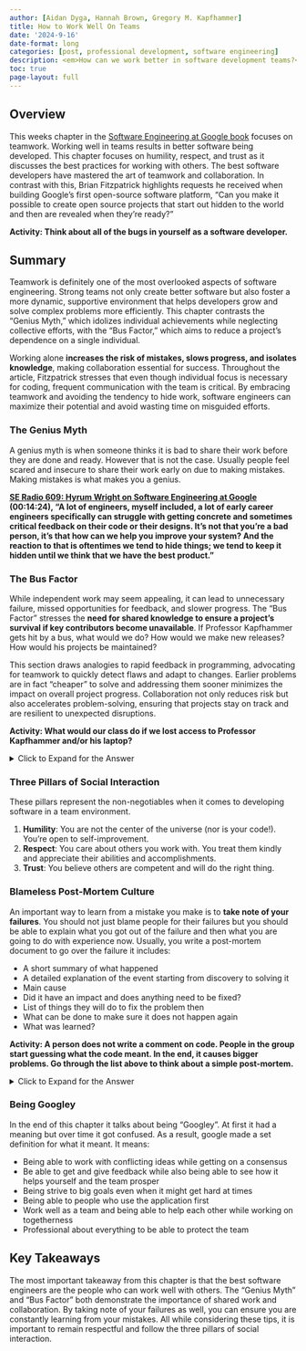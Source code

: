 ```yaml
---
author: [Aidan Dyga, Hannah Brown, Gregory M. Kapfhammer]
title: How to Work Well On Teams
date: '2024-9-16'
date-format: long
categories: [post, professional development, software engineering]
description: <em>How can we work better in software development teams?</em>
toc: true
page-layout: full
---
```


## Overview

This weeks chapter in the [Software Engineering at Google
book](https://abseil.io/resources/swe-book) focuses on teamwork. Working well in
teams results in better software being developed. This chapter focuses on
humility, respect, and trust as it discusses the best practices for working with
others. The best software developers have mastered the art of teamwork and
collaboration. In contrast with this, Brian Fitzpatrick highlights requests he
received when building Google’s first open-source software platform, “Can you
make it possible to create open source projects that start out hidden to the
world and then are revealed when they’re ready?"

**Activity: Think about all of the bugs in yourself as a software developer.**

## Summary

Teamwork is definitely one of the most overlooked aspects of software
engineering. Strong teams not only create better software but also foster a more
dynamic, supportive environment that helps developers grow and solve complex
problems more efficiently. This chapter contrasts the "Genius Myth," which
idolizes individual achievements while neglecting collective efforts, with the
"Bus Factor," which aims to reduce a project's dependence on a single
individual. 

Working alone **increases the risk of mistakes, slows progress, and isolates
knowledge**, making collaboration essential for success. Throughout the article,
Fitzpatrick stresses that even though individual focus is necessary for coding,
frequent communication with the team is critical. By embracing teamwork and
avoiding the tendency to hide work, software engineers can maximize their
potential and avoid wasting time on misguided efforts.

### The Genius Myth

A genius myth is when someone thinks it is bad to share their work before they
are done and ready. However that is not the case. Usually people feel scared and
insecure to share their work early on due to making mistakes. Making mistakes is
what makes you a genius.

**[SE Radio 609: Hyrum Wright on Software Engineering at
Google](https://se-radio.net/2024/03/se-radio-609-hyrum-wright-on-software-engineering-at-google/)
(00:14:24), “A lot of engineers, myself included, a lot of early career
engineers specifically can struggle with getting concrete and sometimes critical
feedback on their code or their designs. It’s not that you’re a bad person, it’s
that how can we help you improve your system? And the reaction to that is
oftentimes we tend to hide things; we tend to keep it hidden until we think that
we have the best product.”**

### The Bus Factor

While independent work may seem appealing, it can lead to unnecessary failure,
missed opportunities for feedback, and slower progress. The "Bus Factor”
stresses the **need for shared knowledge to ensure a project’s survival if key
contributors become unavailable**. If Professor Kapfhammer gets hit by a bus,
what would we do? How would we make new releases? How would his projects be
maintained?

This section draws analogies to rapid feedback in programming, advocating for
teamwork to quickly detect flaws and adapt to changes. Earlier problems are in
fact “cheaper” to solve and addressing them sooner minimizes the impact on
overall project progress. Collaboration not only reduces risk but also
accelerates problem-solving, ensuring that projects stay on track and are
resilient to unexpected disruptions.

**Activity: What would our class do if we lost access to Professor Kapfhammer
and/or his laptop?**

<details> <summary>Click to Expand for the Answer</summary>
If we lost access to Professor Kapfhammer's laptop we would not be able to push
our work since we need his login to PyPI. This stresses the "Bus Factor" where
it would be better to have another place to push to. However, if you can push
from any computer, then people might start pushing when we are not ready to
actually deploy.
</details>

### Three Pillars of Social Interaction

These pillars represent the non-negotiables when it comes to developing software
in a team environment.

1. **Humility**: You are not the center of the universe (nor is your code!).
   You’re open to self-improvement.
2. **Respect**: You care about others you work with.  You treat them kindly and
   appreciate their abilities and accomplishments.
3. **Trust**: You believe others are competent and will do the right thing.

### Blameless Post-Mortem Culture

An important way to learn from a mistake you make is to **take note of your
failures**. You should not just blame people for their failures but you should
be able to explain what you got out of the failure and then what you are going
to do with experience now. Usually, you write a post-mortem document to go over
the failure it includes:

* A short summary of what happened
* A detailed explanation of the event starting from discovery to solving it
* Main cause 
* Did it have an impact and does anything need to be fixed?
* List of things they will do to fix the problem then
* What can be done to make sure it does not happen again
* What was learned?

**Activity: A person does not write a comment on code. People in the group start
guessing what the code meant. In the end, it causes bigger problems. Go through
the list above to think about a simple post-mortem.**

<details> <summary>Click to Expand for the Answer</summary>
First you would explain that the there was code with no comment. Also state that
people started just taking guesses on the what it meant. Then you would state
what got you to discover it which was it was causing bigger problems and to
solve it figure out what the code really means and put a comment. Next you would
do damage control and figure out what problem came from this. Then to not have
this happen again make sure each person writes code comments for their code and
that other people can explain it. In the end you learn that writing code
comments is very important so there does not become bigger problems. It is also
important to not point fingers and say that person has to fix it. You need to
work as a group to fix it and make sure it does not happen again.
</details>

### Being Googley

In the end of this chapter it talks about being "Googley". At first it had a
meaning but over time it got confused. As a result, google made a set definition
for what it meant. It means:

* Being able to work with conflicting ideas while getting on a consensus
* Be able to get and give feedback while also being able to see how it helps
yourself and the team prosper
* Being strive to big goals even when it might get hard at times
* Being able to people who use the application first
* Work well as a team and being able to help each other while working on
togetherness
* Professional about everything to be able to protect the team

## Key Takeaways

The most important takeaway from this chapter is that the best software
engineers are the people who can work well with others. The "Genius Myth" and
"Bus Factor" both demonstrate the importance of shared work and collaboration.
By taking note of your failures as well, you can ensure you are constantly
learning from your mistakes. All while considering these tips, it is important
to remain respectful and follow the three pillars of social interaction. 
